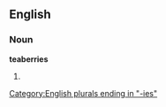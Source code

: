 ==English==

===Noun===
'''teaberries'''

# {{plural of|[[teaberry]]}}

[[Category:English plurals ending in "-ies"]]